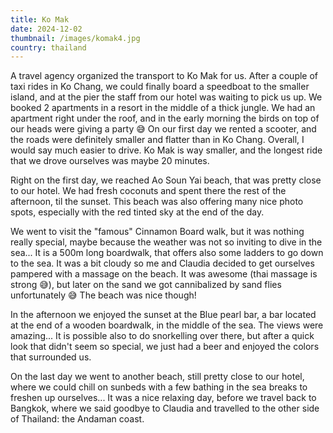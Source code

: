 ```yaml
---
title: Ko Mak
date: 2024-12-02
thumbnail: /images/komak4.jpg
country: thailand
---
```


A travel agency organized the transport to Ko Mak for us. After a couple of taxi rides in Ko Chang, we could finally board a speedboat to the smaller island, and at the pier the staff from our hotel was waiting to pick us up. We booked 2 apartments in a resort in the middle of a thick jungle. We had an apartment right under the roof, and in the early morning the birds on top of our heads were giving a party 😅 On our first day we rented a scooter, and the roads were definitely smaller and flatter than in Ko Chang. Overall, I would say much easier to drive. Ko Mak is way smaller, and the longest ride that we drove ourselves was maybe 20 minutes.

<ImageComponent src="/images/komak1.jpg" alt="Ko Mak" />
<ImageComponent src="/images/komak12.jpg" alt="Ko Mak" />

Right on the first day, we reached Ao Soun Yai beach, that was pretty close to our hotel. We had fresh coconuts and spent there the rest of the afternoon, til the sunset. This beach was also offering many nice photo spots, especially with the red tinted sky at the end of the day.

<ImageComponent src="/images/komak2.jpg" alt="Ko Mak" />
<ImageComponent src="/images/komak3.jpg" alt="Ko Mak" />
<ImageComponent src="/images/komak4.jpg" alt="Ko Mak" />

We went to visit the "famous" Cinnamon Board walk, but it was nothing really special, maybe because the weather was not so inviting to dive in the sea... It is a 500m long boardwalk, that offers also some ladders to go down to the sea. It was a bit cloudy so me and Claudia decided to get ourselves pampered with a massage on the beach. It was awesome (thai massage is strong 😅), but later on the sand we got cannibalized by sand flies unfortunately 😅 The beach was nice though!

<ImageComponent src="/images/komak11.jpg" alt="Ko Mak" />
<ImageComponent src="/images/komak5.jpg" alt="Ko Mak" />

In the afternoon we enjoyed the sunset at the Blue pearl bar, a bar located at the end of a wooden boardwalk, in the middle of the sea. The views were amazing... It is possible also to do snorkelling over there, but after a quick look that didn't seem so special, we just had a beer and enjoyed the colors that surrounded us.

<ImageComponent src="/images/komak7.jpg" alt="Ko Mak" />
<ImageComponent src="/images/komak8.jpg" alt="Ko Mak" />
<ImageComponent src="/images/komak6.jpg" alt="Ko Mak" />

On the last day we went to another beach, still pretty close to our hotel, where we could chill on sunbeds with a few bathing in the sea breaks to freshen up ourselves... It was a nice relaxing day, before we travel back to Bangkok, where we said goodbye to Claudia and travelled to the other side of Thailand: the Andaman coast.

<ImageComponent src="/images/komak9.jpg" alt="Ko Mak" />
<ImageComponent src="/images/komak10.jpg" alt="Ko Mak" />
